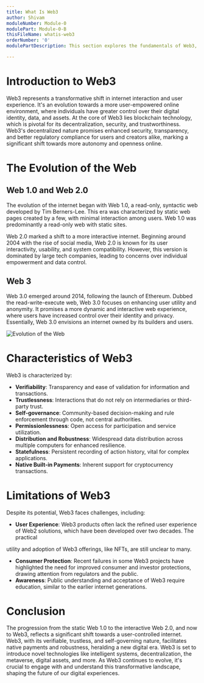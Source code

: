 ```yaml
---
title: What Is Web3
author: Shivam
moduleNumber: Module-0
modulePart: Module-0-B
thisFileName: whatis-web3
orderNumber: '0'
modulePartDescription: This section explores the fundamentals of Web3, the groundbreaking blockchain technology, and reasons for its growing significance in the Solana ecosystem.

---
```


# Introduction to Web3

Web3 represents a transformative shift in internet interaction and user experience. It's an evolution towards a more user-empowered online environment, where individuals have greater control over their digital identity, data, and assets. At the core of Web3 lies blockchain technology, which is pivotal for its decentralization, security, and trustworthiness. Web3's decentralized nature promises enhanced security, transparency, and better regulatory compliance for users and creators alike, marking a significant shift towards more autonomy and openness online.

# The Evolution of the Web

## Web 1.0 and Web 2.0

The evolution of the internet began with Web 1.0, a read-only, syntactic web developed by Tim Berners-Lee. This era was characterized by static web pages created by a few, with minimal interaction among users. Web 1.0 was predominantly a read-only web with static sites.

Web 2.0 marked a shift to a more interactive internet. Beginning around 2004 with the rise of social media, Web 2.0 is known for its user interactivity, usability, and system compatibility. However, this version is dominated by large tech companies, leading to concerns over individual empowerment and data control.

## Web 3

Web 3.0 emerged around 2014, following the launch of Ethereum. Dubbed the read-write-execute web, Web 3.0 focuses on enhancing user utility and anonymity. It promises a more dynamic and interactive web experience, where users have increased control over their identity and privacy. Essentially, Web 3.0 envisions an internet owned by its builders and users.

![Evolution of the Web](/moduleimages/www_up.png)

# Characteristics of Web3

Web3 is characterized by:

- **Verifiability**: Transparency and ease of validation for information and transactions.
- **Trustlessness**: Interactions that do not rely on intermediaries or third-party trust.
- **Self-governance**: Community-based decision-making and rule enforcement through code, not central authorities.
- **Permissionlessness**: Open access for participation and service utilization.
- **Distribution and Robustness**: Widespread data distribution across multiple computers for enhanced resilience.
- **Statefulness**: Persistent recording of action history, vital for complex applications.
- **Native Built-in Payments**: Inherent support for cryptocurrency transactions.

# Limitations of Web3

Despite its potential, Web3 faces challenges, including:

- **User Experience**: Web3 products often lack the refined user experience of Web2 solutions, which have been developed over two decades. The practical

utility and adoption of Web3 offerings, like NFTs, are still unclear to many.
- **Consumer Protection**: Recent failures in some Web3 projects have highlighted the need for improved consumer and investor protections, drawing attention from regulators and the public.
- **Awareness**: Public understanding and acceptance of Web3 require education, similar to the earlier internet generations.

# Conclusion

The progression from the static Web 1.0 to the interactive Web 2.0, and now to Web3, reflects a significant shift towards a user-controlled internet. Web3, with its verifiable, trustless, and self-governing nature, facilitates native payments and robustness, heralding a new digital era. Web3 is set to introduce novel technologies like intelligent systems, decentralization, the metaverse, digital assets, and more. As Web3 continues to evolve, it's crucial to engage with and understand this transformative landscape, shaping the future of our digital experiences.